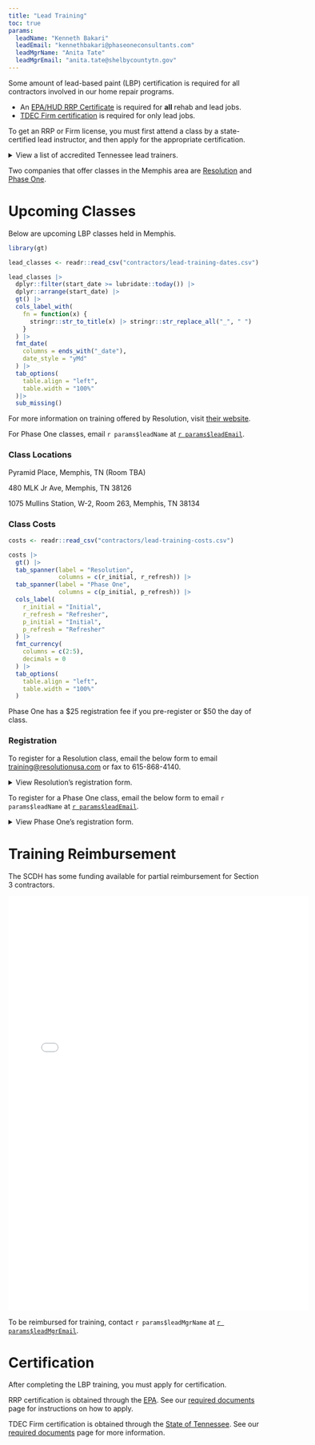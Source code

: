 ```yaml
---
title: "Lead Training"
toc: true
params:
  leadName: "Kenneth Bakari"
  leadEmail: "kennethbakari@phaseoneconsultants.com"
  leadMgrName: "Anita Tate"
  leadMgrEmail: "anita.tate@shelbycountytn.gov"
---
```


Some amount of lead-based paint (LBP) certification is required for all contractors involved in our home repair programs.

::: {.callout-important appearance="simple"}
- An [EPA/HUD RRP Certificate](docs.qmd#RRP) is required for **all** rehab and lead jobs. 
- [TDEC Firm certification](docs.qmd#TDEC) is required for only lead jobs.
:::

To get an RRP or Firm license, you must first attend a class by a state-certified lead instructor, and then apply for the appropriate certification.

<details><summary>View a list of accredited Tennessee lead trainers.</summary>
<embed src="../docs/state-lead-trainer-list.pdf" width="600" height="830" 
 type="application/pdf">
</details>

Two companies that offer classes in the Memphis area are [Resolution](https://www.resolutionusa.com/training) and [Phase One](https://phaseoneconsultants.com/).

# Upcoming Classes

Below are upcoming LBP classes held in Memphis.

```r
library(gt)

lead_classes <- readr::read_csv("contractors/lead-training-dates.csv")

lead_classes |>
  dplyr::filter(start_date >= lubridate::today()) |>
  dplyr::arrange(start_date) |> 
  gt() |>
  cols_label_with(
    fn = function(x) {
      stringr::str_to_title(x) |> stringr::str_replace_all("_", " ")
    }
  ) |>
  fmt_date(
    columns = ends_with("_date"),
    date_style = "yMd"
  ) |> 
  tab_options(
    table.align = "left",
    table.width = "100%"
  )|> 
  sub_missing()
```

For more information on training offered by Resolution, visit [their website](https://www.resolutionusa.com/training). 

For Phase One classes, email `r params$leadName` at [`r params$leadEmail`](`r paste0("mailto:", params$leadEmail)`).

### Class Locations

Pyramid Place, Memphis, TN (Room TBA)

480 MLK Jr Ave, Memphis, TN 38126

1075 Mullins Station, W-2, Room 263, Memphis, TN 38134

### Class Costs

```r
costs <- readr::read_csv("contractors/lead-training-costs.csv")

costs |> 
  gt() |>
  tab_spanner(label = "Resolution",
              columns = c(r_initial, r_refresh)) |> 
  tab_spanner(label = "Phase One",
              columns = c(p_initial, p_refresh)) |> 
  cols_label(
    r_initial = "Initial",
    r_refresh = "Refresher",
    p_initial = "Initial",
    p_refresh = "Refresher"
  ) |> 
  fmt_currency(
    columns = c(2:5), 
    decimals = 0
  ) |>
  tab_options(
    table.align = "left",
    table.width = "100%"
  )
```

Phase One has a \$25 registration fee if you pre-register or \$50 the day of class.

### Registration

To register for a Resolution class, email the below form to email [training@resolutionusa.com](`r paste0("mailto:", "training@resolutionusa.com")`) or fax to 615-868-4140.

<details><summary>View Resolution's registration form.</summary>
<embed src="../forms/resolution-registration.pdf" width="600" height="830" 
 type="application/pdf">
</details>

To register for a Phase One class, email the below form to email `r params$leadName` at [`r params$leadEmail`](`r paste0("mailto:", params$leadEmail)`).

<details><summary>View Phase One's registration form.</summary>
<embed src="../forms/phase-one-registration.pdf" width="600" height="830" 
 type="application/pdf">
</details>

# Training Reimbursement

The SCDH has some funding available for partial reimbursement for Section 3 contractors.

<embed src="../docs/lead-reimbursement-info.pdf" width="600" height="830" 
 type="application/pdf">

To be reimbursed for training, contact `r params$leadMgrName` at [`r params$leadMgrEmail`](`r paste0("mailto:", params$leadEmail)`).

# Certification

After completing the LBP training, you must apply for certification.

RRP certification is obtained through the [EPA](https://www.epa.gov/lead/getcertified). See our [required documents](docs.qmd#RRP) page for instructions on how to apply.

TDEC Firm certification is obtained through the [State of Tennessee](https://www.tn.gov/environment/toxic-substances-program/lead-hazard-program/lead-certification.html). See our [required documents](docs.qmd#TDEC) page for more information.
